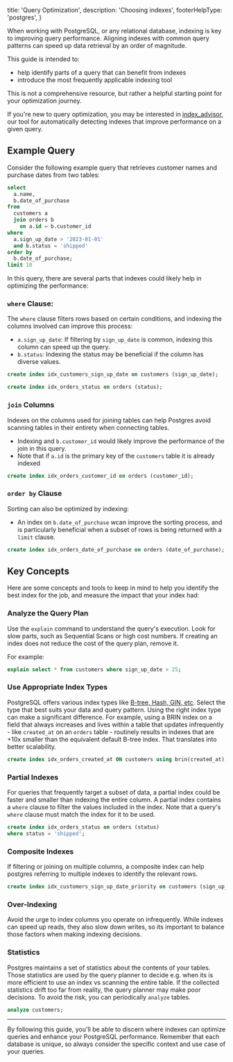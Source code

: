 
  title: 'Query Optimization',
  description: 'Choosing indexes',
  footerHelpType: 'postgres',
}

When working with PostgreSQL, or any relational database, indexing is key to improving query performance.
Aligning indexes with common query patterns can speed up data retrieval by an order of magnitude.

This guide is intended to:

- help identify parts of a query that can benefit from indexes
- introduce the most frequently applicable indexing tool

This is not a comprehensive resource, but rather a helpful starting point for your optimization journey.

If you're new to query optimization, you may be interested in [index_advisor](/docs/guides/database/extensions/index_advisor), our tool for automatically detecting indexes that improve performance on a given query.

## Example Query

Consider the following example query that retrieves customer names and purchase dates from two tables:

```sql
select
  a.name,
  b.date_of_purchase
from
  customers a
  join orders b
    on a.id = b.customer_id
where
  a.sign_up_date > '2023-01-01'
  and b.status = 'shipped'
order by
  b.date_of_purchase;
limit 10
```

In this query, there are several parts that indexes could likely help in optimizing the performance:

### `where` Clause:

The `where` clause filters rows based on certain conditions, and indexing the columns involved can improve this process:

- `a.sign_up_date`: If filtering by `sign_up_date` is common, indexing this column can speed up the query.
- `b.status`: Indexing the status may be beneficial if the column has diverse values.

```sql
create index idx_customers_sign_up_date on customers (sign_up_date);

create index idx_orders_status on orders (status);
```

### `join` Columns

Indexes on the columns used for joining tables can help Postgres avoid scanning tables in their entirety when connecting tables.

- Indexing and `b.customer_id` would likely improve the performance of the join in this query.
- Note that if `a.id` is the primary key of the `customers` table it is already indexed

```sql
create index idx_orders_customer_id on orders (customer_id);
```

### `order by` Clause

Sorting can also be optimized by indexing:

- An index on `b.date_of_purchase` wcan improve the sorting process, and is particularly beneficial when a subset of rows is being returned with a `limit` clause.

```sql
create index idx_orders_date_of_purchase on orders (date_of_purchase);
```

## Key Concepts

Here are some concepts and tools to keep in mind to help you identify the best index for the job, and measure the impact that your index had:

### Analyze the Query Plan

Use the `explain` command to understand the query's execution. Look for slow parts, such as Sequential Scans or high cost numbers. If creating an index does not reduce the cost of the query plan, remove it.

For example:

```sql
explain select * from customers where sign_up_date > 25;
```

### Use Appropriate Index Types

PostgreSQL offers various index types like [B-tree, Hash, GIN, etc](https://www.postgresql.org/docs/current/indexes-types.html). Select the type that best suits your data and query pattern. Using the right index type can make a significant difference. For example, using a BRIN index on a field that always increases and lives within a table that updates infrequently - like `created_at` on an `orders` table - routinely results in indexes that are +10x smaller than the equivalent default B-tree index. That translates into better scalability.

```sql
create index idx_orders_created_at ON customers using brin(created_at);
```

### Partial Indexes

For queries that frequently target a subset of data, a partial index could be faster and smaller than indexing the entire column. A partial index contains a `where` clause to filter the values included in the index. Note that a query's `where` clause must match the index for it to be used.

```sql
create index idx_orders_status on orders (status)
where status = 'shipped';
```

### Composite Indexes

If filtering or joining on multiple columns, a composite index can help postgres referring to multiple indexes to identify the relevant rows.

```sql
create index idx_customers_sign_up_date_priority on customers (sign_up_date, priority);
```

### Over-Indexing

Avoid the urge to index columns you operate on infrequently. While indexes can speed up reads, they also slow down writes, so its important to balance those factors when making indexing decisions.

### Statistics

Postgres maintains a set of statistics about the contents of your tables. Those statistics are used by the query planner to decide e.g. when its is more efficient to use an index vs scanning the entire table. If the collected statistics drift too far from reality, the query planner may make poor decisions. To avoid the risk, you can periodically `analyze` tables.

```sql
analyze customers;
```

---

By following this guide, you'll be able to discern where indexes can optimize queries and enhance your PostgreSQL performance. Remember that each database is unique, so always consider the specific context and use case of your queries.


